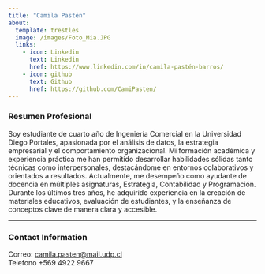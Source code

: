```yaml
---
title: "Camila Pastén"
about:
  template: trestles
  image: /images/Foto_Mia.JPG
  links:
    - icon: Linkedin
      text: Linkedin
      href: https://www.linkedin.com/in/camila-pastén-barros/
    - icon: github
      text: Github
      href: https://github.com/CamiPasten/
---
```


### Resumen Profesional

Soy estudiante de cuarto año de Ingeniería Comercial en la Universidad Diego Portales, apasionada por el análisis de datos, la estrategia empresarial y el comportamiento organizacional. Mi formación académica y experiencia práctica me han permitido desarrollar habilidades sólidas tanto técnicas como interpersonales, destacándome en entornos colaborativos y orientados a resultados.
Actualmente, me desempeño como ayudante de docencia en múltiples asignaturas, Estrategia, Contabilidad y Programación. Durante los últimos tres años, he adquirido experiencia en la creación de materiales educativos, evaluación de estudiantes, y la enseñanza de conceptos clave de manera clara y accesible.

---

### Contact Information

Correo: [camila.pasten@mail.udp.cl](mailto:camila.pasten@mail.udp.cl)\
Telefono +569 4922 9667